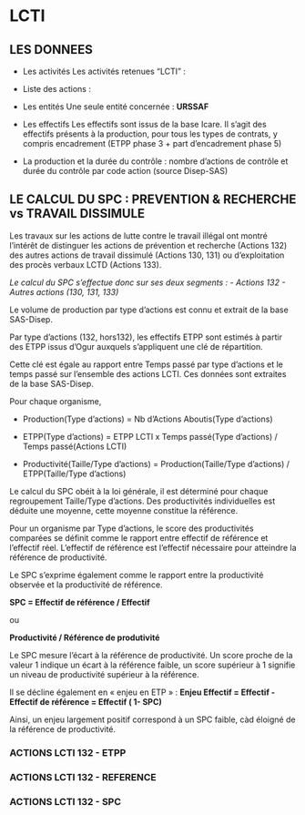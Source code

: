 # LCTI

## LES DONNEES
- Les activités
Les activités retenues "LCTI" : 

- Liste des actions : 

- Les entités
Une seule entité concernée : **URSSAF**


- Les effectifs
Les effectifs sont issus de la base Icare. 
Il s'agit des effectifs présents à la production, pour tous les types de contrats, y compris encadrement (ETPP phase 3 + part d'encadrement phase 5)

- La production et la durée du contrôle : nombre d'actions de contrôle et durée du contrôle par code action (source Disep-SAS)

## LE CALCUL DU SPC : PREVENTION & RECHERCHE vs TRAVAIL DISSIMULE

Les travaux sur les actions de lutte contre le travail illégal ont montré l'intérêt de distinguer les actions de prévention et recherche (Actions 132) des autres actions de travail dissimulé (Actions 130, 131) ou d'exploitation des procès verbaux LCTD (Actions 133).

*Le calcul du SPC s'effectue donc sur ses deux segments :
- Actions 132
- Autres actions (130, 131, 133)*


Le volume de production par type d'actions est connu et extrait de la base SAS-Disep.

Par type d'actions (132, hors132), les effectifs ETPP sont estimés à partir des ETPP issus d'Ogur auxquels s'appliquent une clé de répartition.

Cette clé est égale au rapport entre Temps passé par type d'actions et le temps passé sur l'ensemble des actions LCTI. Ces données sont extraites de la base SAS-Disep.

Pour chaque organisme, 

- Production(Type d'actions) = Nb d'Actions Aboutis(Type d'actions)

- ETPP(Type d'actions) = ETPP LCTI x Temps passé(Type d'actions) / Temps passé(Actions LCTI)

- Productivité(Taille/Type d'actions) = Production(Taille/Type d'actions) / ETPP(Taille/Type d'actions)



Le calcul du SPC obéit à la loi générale, il est déterminé pour chaque regroupement Taille/Type d'actions. Des productivités individuelles est déduite une moyenne, cette moyenne constitue la référence.

Pour un organisme par Type d'actions, le score des productivités comparées se définit comme le rapport entre effectif de référence et l'effectif réel. L'effectif de référence est l'effectif nécessaire pour atteindre la référence de productivité.

Le SPC s'exprime également comme le rapport entre la productivité observée et la productivité de référence.

**SPC = Effectif de référence / Effectif** 

ou 

**Productivité / Référence de produtivité**


Le  SPC mesure l'écart à la référence de productivité. Un score proche de la valeur  1 indique un écart à la référence faible, un score supérieur à 1 signifie un niveau de productivité supérieur à la référence. 

Il se décline également en « enjeu en ETP »  : 
**Enjeu Effectif = Effectif - Effectif de référence = Effectif ( 1- SPC)**

Ainsi, un enjeu largement positif correspond à un SPC faible, càd éloigné de la référence de productivité. 

### ACTIONS LCTI 132 - ETPP

### ACTIONS LCTI 132 - REFERENCE



### ACTIONS LCTI 132 - SPC
